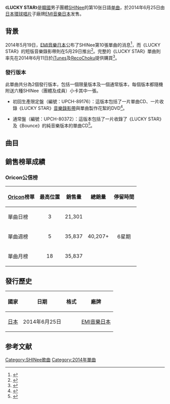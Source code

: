 {{Infobox song
| name        = LUCKY STAR
| type        = single
| cover       = SHINee LUCKY STAR.jpg
| border      = yes
| caption     = 通常盤封面
| artist      = [[SHINee|SHINee]]
| album       = [[I'm_Your_Boy|I'm Your Boy]]
| A-side      = LUCKY STAR
| B-side      = Bounce
| released    = 2014年6月25日<br><small>（見[[#發行歷史|發行歷史]]）</small>
| format      = [[CD|CD]]、[[數位音樂下載|數位下載]]
| recorded    = 2014年（{{JPN}}）
| genre       = [[日語流行音樂|日語流行音樂]]
| length      = 3分23秒
| label       = [[EMI音樂日本|EMI音樂日本]]
| writer      = [[Stephan_Elfgren|Stephan Elfgren]]、{{link-en|Steven Lee|Steven Lee (music producer)}}、[[Albi_Albertsson|Albi Albertsson]]、[[櫻井紗良|櫻井紗良]]
| producer    = 
| prev_title  = [[3_2_1_(SHINee單曲)|3 2 1]]
| prev_year   = 2013
| next_title  = [[Your_Number|Your Number]]
| next_year   = 2015
}}
《'''LUCKY STAR'''》是[[韓國|韓國]]男子團體[[SHINee|SHINee]]的第10张日語[[单曲|单曲]]，於2014年6月25日由[[環球音樂_(日本)|日本環球唱片]]子廠牌[[EMI音樂日本|EMI音樂日本]]发售。

==背景==
2014年5月19日，[[EMI音樂日本|EMI音樂日本]]公布了SHINee第10張單曲的消息<ref>{{cite web|url=http://www.shinee.jp/news/new-release/2014/0519_000929.php|script-title=ja:ニューシングル「LUCKY STAR」、6月25日（水）リリース決定！|language=ja|publisher=EMI|accessdate=2014-06-08|archive-date=2017-07-01|archive-url=https://web.archive.org/web/20170701193529/http://www.shinee.jp/news/new-release/2014/0519_000929.php|dead-url=no}}</ref>，而《LUCKY STAR》的短版音樂錄影帶則在5月29日推出<ref>{{cite news|url=https://www.youtube.com/watch?v=7Rq8B11cOFs|title=SHINee -「LUCKY STAR」Music Video|accessdate=June 8, 2014|archive-date=2020-11-01|archive-url=https://web.archive.org/web/20201101134854/https://www.youtube.com/watch?v=7Rq8B11cOFs|dead-url=no}}</ref>。完整的《LUCKY STAR》單曲則率先在2014年6月11日於[[iTunes|iTunes]]及[[RecoChoku|RecoChoku]]提供購買<ref>{{cite web|url=http://www.shinee.jp/news/info/2014/0611_000937.php|script-title=ja:ニューシングル「LUCKY STAR」、レコチョク、iTunesほか主要サイトでの先行配信がスタート！|language=ja|publisher=EMI|accessdate=2014-06-11|archive-date=2016-03-04|archive-url=https://web.archive.org/web/20160304121342/http://www.shinee.jp/news/info/2014/0611_000937.php|dead-url=no}}</ref>。

===發行版本===
此單曲共分為2個發行版本，包括一個限量版本及一個通常版本，每個版本都隨機附送六種SHINee（團體及成員）小卡其中一張。

*初回生產限定盤（編號：UPCH-89176）：這版本包括了一片單曲CD、一片收錄《LUCKY STAR》[[音樂錄影帶|音樂錄影帶]]與單曲製作花絮的DVD<ref name=typeA>{{cite web|url=http://www.amazon.co.jp/LUCKY-STAR-%E5%88%9D%E5%9B%9E%E7%94%9F%E7%94%A3%E9%99%90%E5%AE%9A%E7%9B%A4-DVD%E4%BB%98-SHINee/dp/B00KDHNSGI/|script-title=ja:Amazon.co.jp： LUCKY STAR (初回生産限定盤)(DVD付): 音楽|language=ja|work=|publisher=[[Amazon.com|Amazon Japan]]|accessdate=June 8, 2014|archive-date=2017-08-22|archive-url=https://web.archive.org/web/20170822052356/https://www.amazon.co.jp/LUCKY-STAR-%E5%88%9D%E5%9B%9E%E7%94%9F%E7%94%A3%E9%99%90%E5%AE%9A%E7%9B%A4-DVD%E4%BB%98-SHINee/dp/B00KDHNSGI|dead-url=no}}</ref>。

*通常盤（編號：UPCH-80372）：這版本包括了一片收錄了《LUCKY STAR》及《Bounce》的純音樂版本的單曲CD<ref name=regular>{{cite web|url=http://www.oricon.co.jp/prof/artist/457118/products/music/1080420/1/|script-title=ja:「ＬＵＣＫＹ　ＳＴＡＲ」 ＳＨＩＮｅｅ│オリコン芸能人事典-ORICON STYLE|language=ja|work=|publisher=[[Oricon|Oricon]]|accessdate=June 8, 2014|archive-date=2014-07-14|archive-url=https://web.archive.org/web/20140714195646/http://www.oricon.co.jp/prof/artist/457118/products/music/1080420/1/|dead-url=no}}</ref>。

==曲目==
{{tracklist
| total_length    = 6:48
| headline        = 所有版本

| title1          = LUCKY STAR
| music1          = [[Stephan_Elfgren|Stephan Elfgren]]<br>{{link-en|Steven Lee|Steven Lee (music producer)}}<br>[[Albi_Albertsson|Albi Albertsson]]
| lyrics1         = [[櫻井紗良|櫻井紗良]]
| arranger1       = 
| producer1       = [[MUSSASHI|MUSSASHI]]
| length1         = 3:23

| title2          = Bounce
| music2          = {{link-en|Erik Lidbom|Erik Lidbom}}
| lyrics2         = [[林亞門|林亞門]]
| arranger2       = 
| producer2       = Erik Lidbom
| length2         = 3:25

}}
{{tracklist
| collapsed       = yes
| total_length    = 13:36
| headline        = 通常盤附贈曲目：<ref name=regular/>

| title3          = LUCKY STAR
| note3           = Instrumental
| music3          = Stephan Elfgren<br>Steven Lee<br>Albi Albertsson
| lyrics3         = 
| arranger3       = 
| producer3       = MUSSASHI
| length3         = 3:23

| title4          = Bounce
| note4           = Instrumental
| music4          = Erik Lidbom
| lyrics4         = 
| arranger4       = 
| producer4       = Erik Lidbom
| length4         = 3:25

}}
{{tracklist
| collapsed       = yes
| headline        = DVD - 初回生產限定盤：<ref name=typeA /> 
| title1          = LUCKY STAR
| note1           = [[音樂錄影帶|音樂錄影帶]]
| title2          = LUCKY STAR
| note2           = 音樂錄影帶與封面製作花絮
}}

==銷售榜單成績==

===Oricon公信榜===
{| class="wikitable" style="width:500px;"
|-
! style="text-align:center;"|[[Oricon|Oricon]]榜單
! style="text-align:center;"|最高位置
! style="text-align:center;"|銷售量
! style="text-align:center;"|總銷量
! style="text-align:center;"|停留時間
|-
|align="left"|單曲日榜
| style="text-align:center;"| 3
| style="text-align:center;" rowspan="1"| 21,301
| style="text-align:center;" rowspan="3"| 40,207+
| style="text-align:center;" rowspan="3"| 6星期
|-
|align="left"|單曲週榜
| style="text-align:center;"| 5
| style="text-align:center;"| 35,837
|-
|align="left"|單曲月榜
| style="text-align:center;"| 18
| style="text-align:center;"| 35,837
|}

==發行歷史==
{| class="wikitable plainrowheaders"
|-
! scope="col"| 國家 !! 日期 !! 格式 !! 廠牌
|-
! scope="row" rowspan="1"| [[日本|日本]]
| 2014年6月25日
| {{flat list|
*[[CD|CD]]
*CD+[[DVD|DVD]]
*[[數位音樂下載|數位下載]]}}
| [[EMI音樂日本|EMI音樂日本]]
|}

==参考文献==
{{reflist}}

{{SHINee}}
{{SHINee歌曲}}

{{DEFAULTSORT: LUCKY STAR}}
[[Category:SHINee歌曲|Category:SHINee歌曲]]
[[Category:2014年單曲|Category:2014年單曲]]